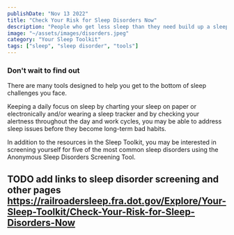 ```yaml
---
publishDate: "Nov 13 2022"
title: "Check Your Risk for Sleep Disorders Now"
description: "People who get less sleep than they need build up a sleep debt. An eight-hour sleeper who sleeps only six hours is two hours in debt."
image: "~/assets/images/disorders.jpeg"
category: "Your Sleep Toolkit"
tags: ["sleep", "sleep disorder", "tools"]
---
```


### Don't wait to find out

There are many tools designed to help you get to the bottom of sleep challenges you face.

Keeping a daily focus on sleep by charting your sleep on paper or electronically and/or wearing a sleep tracker and by checking your alertness throughout the day and work cycles, you may be able to address sleep issues before they become long-term bad habits.

In addition to the resources in the Sleep Toolkit, you may be interested in screening yourself for five of the most common sleep disorders using the Anonymous Sleep Disorders Screening Tool.


## TODO add links to sleep disorder screening and other pages https://railroadersleep.fra.dot.gov/Explore/Your-Sleep-Toolkit/Check-Your-Risk-for-Sleep-Disorders-Now
